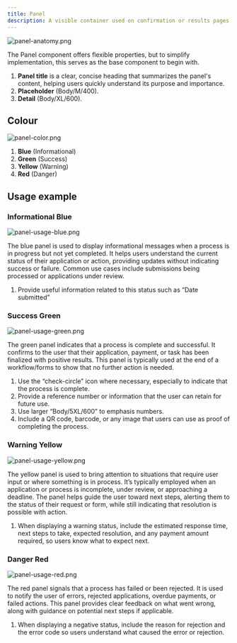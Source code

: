 ```yaml
---
title: Panel
description: A visible container used on confirmation or results pages to emphasize important content, ensuring key information stands out clearly for users. Usually placed on the first section of the page.
---
```


![panel-anatomy.png](/design/panel-anatomy.png)

The Panel component offers flexible properties, but to simplify implementation, this serves as the base component to begin with.

1. **Panel title** is a clear, concise heading that summarizes the panel's content, helping users quickly understand its purpose and importance.
2. **Placeholder** (Body/M/400).
3. **Detail** (Body/XL/600).

## Colour

![panel-color.png](/design/panel-color.png)

1. **Blue** (Informational)
2. **Green** (Success)
3. **Yellow** (Warning)
4. **Red** (Danger)

## Usage example

### Informational Blue

![panel-usage-blue.png](/design/panel-usage-blue.png)

The blue panel is used to display informational messages when a process is in progress but not yet completed. It helps users understand the current status of their application or action, providing updates without indicating success or failure. Common use cases include submissions being processed or applications under review.

1. Provide useful information related to this status such as “Date submitted”

### Success Green

![panel-usage-green.png](/design/panel-usage-green.png)

The green panel indicates that a process is complete and successful. It confirms to the user that their application, payment, or task has been finalized with positive results. This panel is typically used at the end of a workflow/forms to show that no further action is needed.

1. Use the “check-circle” icon where necessary, especially to indicate that the process is complete.
2. Provide a reference number or information that the user can retain for future use.
3. Use larger “Body/5XL/600” to emphasis numbers.
4. Include a QR code, barcode, or any image that users can use as proof of completing the process.

### Warning Yellow

![panel-usage-yellow.png](/design/panel-usage-yellow.png)

The yellow panel is used to bring attention to situations that require user input or where something is in process. It’s typically employed when an application or process is incomplete, under review, or approaching a deadline. The panel helps guide the user toward next steps, alerting them to the status of their request or form, while still indicating that resolution is possible with action.

1. When displaying a warning status, include the estimated response time, next steps to take, expected resolution, and any payment amount required, so users know what to expect next.

### Danger Red

![panel-usage-red.png](/design/panel-usage-red.png)

The red panel signals that a process has failed or been rejected. It is used to notify the user of errors, rejected applications, overdue payments, or failed actions. This panel provides clear feedback on what went wrong, along with guidance on potential next steps if applicable.

1. When displaying a negative status, include the reason for rejection and the error code so users understand what caused the error or rejection.
